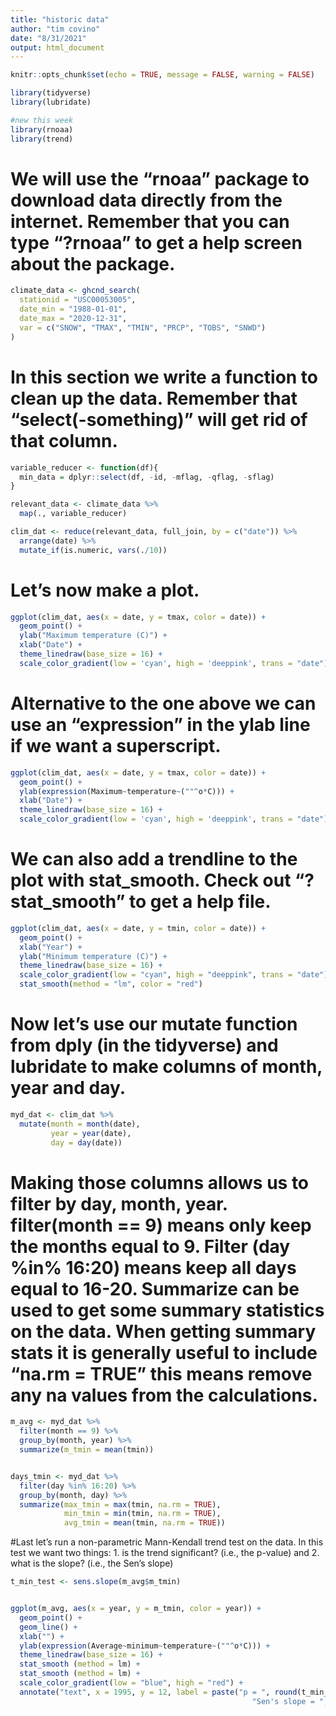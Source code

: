 ```yaml
---
title: "historic data"
author: "tim covino"
date: "8/31/2021"
output: html_document
---
```


```r

knitr::opts_chunk$set(echo = TRUE, message = FALSE, warning = FALSE)

```

```r
library(tidyverse)
library(lubridate)

#new this week
library(rnoaa)
library(trend)
```

# We will use the "rnoaa" package to download data directly from the internet. Remember that you can type "?rnoaa" to get a help screen about the package. 
```r
climate_data <- ghcnd_search(
  stationid = "USC00053005", 
  date_min = "1988-01-01",
  date_max = "2020-12-31", 
  var = c("SNOW", "TMAX", "TMIN", "PRCP", "TOBS", "SNWD")
)

```

# In this section we write a function to clean up the data. Remember that "select(-something)" will get rid of that column. 
```r
variable_reducer <- function(df){
  min_data = dplyr::select(df, -id, -mflag, -qflag, -sflag)
}

relevant_data <- climate_data %>%
  map(., variable_reducer)

clim_dat <- reduce(relevant_data, full_join, by = c("date")) %>% 
  arrange(date) %>% 
  mutate_if(is.numeric, vars(./10))

```


# Let's now make a plot. 
```r
ggplot(clim_dat, aes(x = date, y = tmax, color = date)) +
  geom_point() +
  ylab("Maximum temperature (C)") +
  xlab("Date") +
  theme_linedraw(base_size = 16) +
  scale_color_gradient(low = 'cyan', high = 'deeppink', trans = "date")

```

# Alternative to the one above we can use an "expression" in the ylab line if we want a superscript.
```r
ggplot(clim_dat, aes(x = date, y = tmax, color = date)) +
  geom_point() +
  ylab(expression(Maximum~temperature~(""^o*C))) +
  xlab("Date") +
  theme_linedraw(base_size = 16) +
  scale_color_gradient(low = 'cyan', high = 'deeppink', trans = "date")
```


# We can also add a trendline to the plot with stat_smooth. Check out "?stat_smooth" to get a help file. 
```r
ggplot(clim_dat, aes(x = date, y = tmin, color = date)) +
  geom_point() +
  xlab("Year") +
  ylab("Minimum temperature (C)") +
  theme_linedraw(base_size = 16) +
  scale_color_gradient(low = "cyan", high = "deeppink", trans = "date") +
  stat_smooth(method = "lm", color = "red")
```


# Now let's use our mutate function from dply (in the tidyverse) and lubridate to make columns of month, year and day. 
```r
myd_dat <- clim_dat %>%
  mutate(month = month(date),
         year = year(date),
         day = day(date))
```


# Making those columns allows us to filter by day, month, year. filter(month == 9) means only keep the months equal to 9. Filter (day %in% 16:20) means keep all days equal to 16-20. Summarize can be used to get some summary statistics on the data. When getting summary stats it is generally useful to include "na.rm = TRUE" this means remove any na values from the calculations.  
```r
m_avg <- myd_dat %>% 
  filter(month == 9) %>% 
  group_by(month, year) %>% 
  summarize(m_tmin = mean(tmin))


days_tmin <- myd_dat %>% 
  filter(day %in% 16:20) %>% 
  group_by(month, day) %>% 
  summarize(max_tmin = max(tmin, na.rm = TRUE),
            min_tmin = min(tmin, na.rm = TRUE),
            avg_tmin = mean(tmin, na.rm = TRUE))
```


#Last let's run a non-parametric Mann-Kendall trend test on the data. In this test we want two things: 1. is the trend significant? (i.e., the p-value) and 2. what is the slope? (i.e., the Sen's slope)
```r

t_min_test <- sens.slope(m_avg$m_tmin)


ggplot(m_avg, aes(x = year, y = m_tmin, color = year)) +
  geom_point() +
  geom_line() +
  xlab("") +
  ylab(expression(Average~minimum~temperature~(""^o*C))) +
  theme_linedraw(base_size = 16) +
  stat_smooth (method = lm) +
  stat_smooth (method = lm) +
  scale_color_gradient(low = "blue", high = "red") +
  annotate("text", x = 1995, y = 12, label = paste("p = ", round(t_min_test$p.value, digits = 3), "\n",
                                                      "Sen's slope = ", round(t_min_test$estimates, digits = 2)))

```




